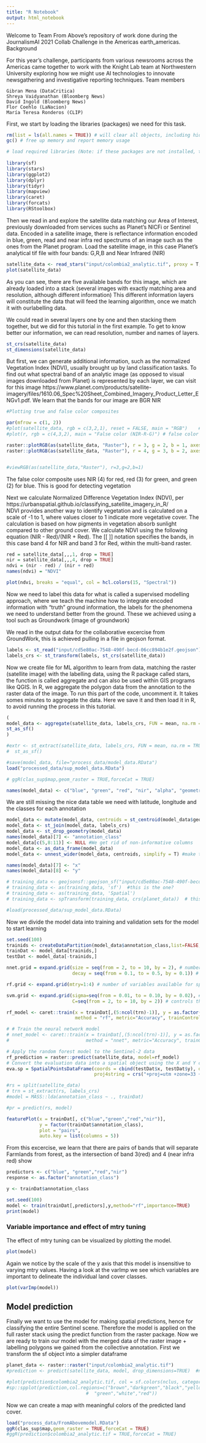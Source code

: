 ```yaml
---
title: "R Notebook"
output: html_notebook
---
```


Welcome to Team From Above's repository of work done during the JournalismAI 2021 Collab Challenge in the Americas earth_americas.
Background

For this year's challenge, participants from various newsrooms across the Americas came together to work with the Knight Lab team at Northwestern University exploring how we might use AI technologies to innovate newsgathering and investigative reporting techniques.
Team members

    Gibran Mena (DataCritica)
    Shreya Vaidyanathan (Bloomberg News)
    David Ingold (Bloomberg News)
    Flor Coehlo (LaNacion)
    María Teresa Ronderos (CLIP)

First, we start by loading the libraries (packages) we need for this task. 

```r

rm(list = ls(all.names = TRUE)) # will clear all objects, including hidden objects
gc() # free up memory and report memory usage
```

```r
# load required libraries (Note: if these packages are not installed, then install them first and then load)
 
library(sf)
library(stars)
library(ggplot2)
library(dplyr)
library(tidyr)
library(mapview)
library(caret)
library(forcats)
library(RStoolbox)

```
Then we read in and explore the satellite data matching our Area of Interest, previously downloaded from services suchs as Planet's NICFi or Sentinel data. Encoded in a satellite image, there is reflectance information encoded in blue, green, read and near infra red spectrums of an image such as the ones from the Planet program. Load the satellite image, in this case Planet's analytical tif file with four bands: G,R,B and Near Infrared (NIR)

```r

satellite_data <- read_stars("input/colombia2_analytic.tif", proxy = T, resample = "cubic_spline")
plot(satellite_data)

```

As you can see, there are five available bands for this image, which are already loaded into a stack (several images with exactly matching area and resolution, although different information) This different information layers will constitute the data that will feed the learning algorithm, once we match it with ourlabelling data.

We could read in several layers one by one and then  stacking them together, but we did for this tutorial in the first example. To get to know better our information, we can read resolution, number and names of layers.

```r
st_crs(satellite_data)
st_dimensions(satellite_data)

```

But first, we can generate additional information, such as the normalized Vegetation Index (NDVI), usually brought up by land classification tasks. To find out what spectral band of an analytic image (as opposed to visual images downloaded from Planet) is represented by each layer, we can visit for this image https://www.planet.com/products/satellite-imagery/files/1610.06_Spec%20Sheet_Combined_Imagery_Product_Letter_ENGv1.pdf. We learn that the bands for our image are BGR NIR

```r
#Plotting true and false color composites 

par(mfrow = c(1, 2))
#plot(satellite_data, rgb = c(3,2,1), reset = FALSE, main = "RGB")    # rgb
#plot(r, rgb = c(4,3,2), main = "False color (NIR-R-G)") # false color

raster::plotRGB(as(satellite_data, "Raster"), r = 3, g = 2, b = 1, axes = TRUE, stretch = "lin", main = "True Color Composite of AOI")
raster::plotRGB(as(satellite_data, "Raster"), r = 4, g = 3, b = 2, axes = TRUE, stretch = "lin", main = "False Color Composite of AOI")


#viewRGB(as(satellite_data,"Raster"), r=3,g=2,b=1)

```
The false color composite uses NIR (4) for red, red (3) for green, and green (2) for blue. This is good for detecting vegetation

Next we calculate Normalized Difference Vegetation Index (NDVI), per https://urbanspatial.github.io/classifying_satellite_imagery_in_R/  
NDVI provides another way to identify vegetation and is calculated on a scale of -1 to 1, where values closer to 1 indicate more vegetative cover.  The calculation is based on how pigments in vegetation absorb sunlight compared to other ground cover. We calculate NDVI using the following equation (NIR - Red)/(NIR + Red). The [[ ]] notation specifies the bands, in this case band 4 for NIR and band 3 for Red, within the multi-band raster.

```r

red = satellite_data[,,,1, drop = TRUE]
nir = satellite_data[,,,4, drop = TRUE]
ndvi = (nir - red) / (nir + red)
names(ndvi) = "NDVI"

plot(ndvi, breaks = "equal", col = hcl.colors(15, "Spectral"))


```

Now we need to label this data for what is called a supervised modelling approach, where we teach the machine how to integrate encoded information with "truth" ground information, the labels for the phenomena we need to understand better from the ground. These we achieved using a tool such as Groundwork (image of groundwork)

We read in the output data for the collaborative excercise from GroundWork, this is achieved pulling in a file in geojson format.


```r
labels <- st_read("input/cd5e80ac-7548-490f-becd-06cc894b1e2f.geojson")
labels_crs <- st_transform(labels, st_crs(satellite_data))

```

Now we create file for ML algorithm to learn from data, matching the raster (satellite image) with the labelling data, using the R package called stars, the function is called aggregate and can also be used within GIS programs like QGIS. In R, we aggregate the polygon data from the annotation to the raster data of the image. To run this part of the code, uncomment it. It takes somes minutes to aggregate the data. Here we save it and then load it in R, to avoid running the process in this tutorial.

```r

(
model_data <- aggregate(satellite_data, labels_crs, FUN = mean, na.rm = TRUE) %>%
st_as_sf()
)
```

```r
#extr <- st_extract(satellite_data, labels_crs, FUN = mean, na.rm = TRUE) %>% 
#  st_as_sf()

#save(model_data, file="process_data/model_data.RData")
load("processed_data/sup_model_data.RData")

# ggR(clas_sup$map,geom_raster = TRUE,forceCat = TRUE)
```

```r

names(model_data) <- c("blue", "green", "red", "nir", "alpha", "geometry")

```
We are still missing the nice data table we need with latitude, longitude and the classes for each annotation

```r

model_data <- mutate(model_data, centroids = st_centroid(model_data$geometry))
model_data <- st_join(model_data, labels_crs)
model_data <- st_drop_geometry(model_data)
names(model_data)[7] <- "annotation_class"
model_data[c(5,8:11)] <- NULL #We get rid of non-informative columns
model_data <- as_data_frame(model_data)
model_data <- unnest_wider(model_data, centroids, simplify = T) #make the "centroids" column, a list, into two columns in a data.frame

names(model_data)[7] <- "x"
names(model_data)[8] <- "y"

# training_data <- geojsonsf::geojson_sf("input/cd5e80ac-7548-490f-becd-06cc894b1e2f.geojson", expand_geometries = T)
# training_data <- as(training_data, 'sf')  #this is the one?
# training_data <- as(training_data, 'Spatial')
# training_data <- spTransform(training_data, crs(planet_data))  # this one too

#load(processed_data/sup_model_data.RData)


```
Now we divide the model data into training and validation sets for the model to start learning

```r

set.seed(100)
trainids <- createDataPartition(model_data$annotation_class,list=FALSE,p=0.7)
trainDat <- model_data[trainids,]
testDat <- model_data[-trainids,]

nnet.grid = expand.grid(size = seq(from = 2, to = 10, by = 2), # number of neurons units in the hidden layer 
                        decay = seq(from = 0.1, to = 0.5, by = 0.1)) # regularization parameter to avoid over-fitting 

rf.grid <- expand.grid(mtry=1:4) # number of variables available for splitting at each tree node

svm.grid <- expand.grid(sigma=seq(from = 0.01, to = 0.10, by = 0.02), # controls for non-linearity in the hyperplane
                        C=seq(from = 2, to = 10, by = 2)) # controls the influence of each support vector

rf_model <- caret::train(x = trainDat[,(5:ncol(trn)-1)], y = as.factor(as.integer(as.factor(trainDat$annotation_class))),
                         method = "rf", metric="Accuracy", trainControl = tc, tuneGrid = rf.grid)

# # Train the neural network model
# nnet_model <- caret::train(x = trainDat[,(5:ncol(trn)-1)], y = as.factor(as.integer(as.factor(trainDat$annotation_class))),
#                            method = "nnet", metric="Accuracy", trainControl = tc, tuneGrid = nnet.grid)

# Apply the random forest model to the Sentinel-2 data
rf_prediction = raster::predict(satellite_data, model=rf_model)
# Convert the evaluation data into a spatial object using the X and Y coordinates and extract predicted values
eva.sp = SpatialPointsDataFrame(coords = cbind(testDat$x, testDat$y), data = testDat, 
                                proj4string = crs("+proj=utm +zone=33 +datum=WGS84 +units=m +no_defs +ellps=WGS84 +towgs84=0,0,0"))

```


```r


#rs = split(satellite_data)
# trn = st_extract(rs, labels_crs)
#model = MASS::lda(annotation_class ~ ., trainDat)

#pr = predict(rs, model)

featurePlot(x = trainDat[, c("blue","green","red","nir")],
            y = factor(trainDat$annotation_class),
            plot = "pairs",
            auto.key = list(columns = 5))
```
From this excercise, we learn that there are pairs of bands that will separate Farmlands from forest, as the intersection of band 3(red) and 4 (near infra red) show

```r
predictors <- c("blue", "green","red","nir")
response <- as.factor("annotation_class")

y <- trainDat$annotation_class 

```

```r
set.seed(100)
model <- train(trainDat[,predictors],y,method="rf",importance=TRUE)
print(model)
```
### Variable importance and effect of mtry tuning

The effect of mtry tuning can be visualized by plotting the model. 

```r
plot(model)
```

Again we notice by the scale of the y axis that this model is insensitive to varying mtry values.
Having a look at the varImp we see which variables are important to delineate the individual land cover classes.

```r
plot(varImp(model))
```
## Model prediction

Finally we want to use the model for making spatial predictions, hence for classifying the entire Sentinel scene. Therefore the model is applied on the full raster stack using the predict function from the raster package. Now we are ready to train our model with the merged data of the raster image + labelling polygons we gained from the collective annotation. First we transform the sf object into a simpler dataframe


```r
planet_data <- raster::raster("input/colombia2_analytic.tif")
#prediction <- predict(satellite_data, model, drop_dimensions=TRUE)  #need to reactivate

#plot(prediction$colombia2_analytic.tif, col = sf.colors(nclus, categorical=TRUE), reset = FALSE)
#sp::spplot(prediction,col.regions=c("brown","darkgreen","black","yellow",
                             #  "green","white","red"))
```

Now we can create a map with meaningful colors of the predicted land cover.

```r

load("process_data/FromAbovemodel.RData")
ggR(clas_sup$map,geom_raster = TRUE,forceCat = TRUE)
#ggR(prediction$colombia2_analytic.tif = TRUE,forceCat = TRUE)

```

